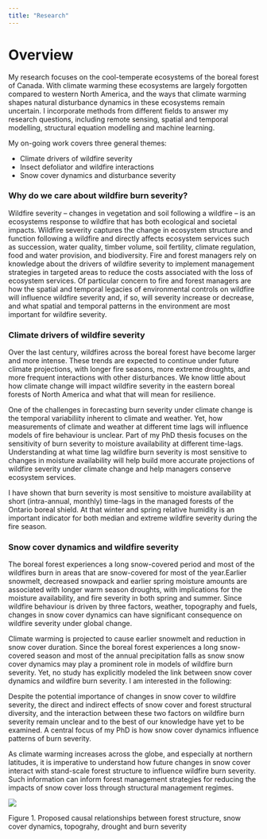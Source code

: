 ```yaml
---
title: "Research"
---
```


# Overview

My research focuses on the cool-temperate ecosystems of the boreal forest of Canada. With climate warming these ecosystems are largely forgotten compared to western North America, and the ways that climate warming shapes natural disturbance dynamics in these ecosystems remain uncertain. I incorporate methods from different fields to answer my research questions, including remote sensing, spatial and temporal modelling, structural equation modelling and machine learning.

My on-going work covers three general themes:

-   Climate drivers of wildfire severity
-   Insect defoliator and wildfire interactions
-   Snow cover dynamics and disturbance severity

### Why do we care about wildfire burn severity?

Wildfire severity -- changes in vegetation and soil following a wildfire -- is an ecosystems response to wildfire that has both ecological and societal impacts. Wildfire severity captures the change in ecosystem structure and function following a wildfire and directly affects ecosystem services such as succession, water quality, timber volume, soil fertility, climate regulation, food and water provision, and biodiversity. Fire and forest managers rely on knowledge about the drivers of wildfire severity to implement management strategies in targeted areas to reduce the costs associated with the loss of ecosystem services. Of particular concern to fire and forest managers are how the spatial and temporal legacies of environmental controls on wildfire will influence wildfire severity and, if so, will severity increase or decrease, and what spatial and temporal patterns in the environment are most important for wildfire severity.

### Climate drivers of wildfire severity

Over the last century, wildfires across the boreal forest have become larger and more intense. These trends are expected to continue under future climate projections, with longer fire seasons, more extreme droughts, and more frequent interactions with other disturbances. We know little about how climate change will impact wildfire severity in the eastern boreal forests of North America and what that will mean for resilience.

One of the challenges in forecasting burn severity under climate change is the temporal variabiliity inherent to climate and weather. Yet, how measurements of climate and weather at different time lags will influence models of fire behaviour is unclear. Part of my PhD thesis focuses on the sensitivity of burn severity to moisture availability at different time-lags. Understanding at what time lag wildfire burn severity is most sensitive to changes in moisture availability will help build more accurate projections of wildfire severity under climate change and help managers conserve ecosystem services.

I have shown that burn severity is most sensitive to moisture availability at short (intra-annual, monthly) time-lags in the managed forests of the Ontario boreal shield. At that winter and spring relative humidity is an important indicator for both median and extreme wildfire severity during the fire season.

### Snow cover dynamics and wildfire severity

The boreal forest experiences a long snow-covered period and most of the wildfires burn in areas that are snow-covered for most of the year.Earlier snowmelt, decreased snowpack and earlier spring moisture amounts are associated with longer warm season droughts, with implications for the moisture availability, and fire severity in both spring and summer. Since wildfire behaviour is driven by three factors, weather, topography and fuels, changes in snow cover dynamics can have significant consequence on wildfire severity under global change.

Climate warming is projected to cause earlier snowmelt and reduction in snow cover duration. Since the boreal forest experiences a long snow-covered season and most of the annual precipitation falls as snow snow cover dynamics may play a prominent role in models of wildfire burn severity. Yet, no study has explicitly modeled the link between snow cover dynamics and wildfire burn severity. I am interested in the following:

Despite the potential importance of changes in snow cover to wildfire severity, the direct and indirect effects of snow cover and forest structural diversity, and the interaction between these two factors on wildfire burn severity remain unclear and to the best of our knowledge have yet to be examined. A central focus of my PhD is how snow cover dynamics influence patterns of burn severity.

As climate warming increases across the globe, and especially at northern latitudes, it is imperative to understand how future changes in snow cover interact with stand-scale forest structure to influence wildfire burn severity. Such information can inform forest management strategies for reducing the impacts of snow cover loss through structural management regimes.

![](dag-forest-snow-fire-interaction.png)

::: column-margin
Figure 1. Proposed causal relationships between forest structure, snow cover dynamics, topograhy, drought and burn severity
:::
